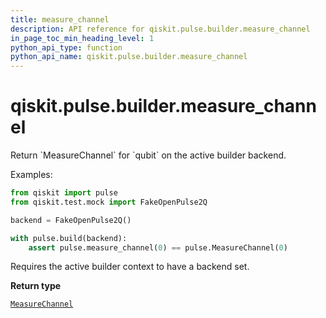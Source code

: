 ```yaml
---
title: measure_channel
description: API reference for qiskit.pulse.builder.measure_channel
in_page_toc_min_heading_level: 1
python_api_type: function
python_api_name: qiskit.pulse.builder.measure_channel
---
```


<span id="qiskit-pulse-builder-measure-channel" />

# qiskit.pulse.builder.measure\_channel

<Function id="qiskit.pulse.builder.measure_channel" isDedicatedPage={true} github="https://github.com/qiskit/qiskit/tree/stable/0.20/qiskit/pulse/builder.py" signature="measure_channel(qubit)">
  Return `MeasureChannel` for `qubit` on the active builder backend.

  Examples:

  ```python
  from qiskit import pulse
  from qiskit.test.mock import FakeOpenPulse2Q

  backend = FakeOpenPulse2Q()

  with pulse.build(backend):
      assert pulse.measure_channel(0) == pulse.MeasureChannel(0)
  ```

  <Admonition title="Note" type="note">
    Requires the active builder context to have a backend set.
  </Admonition>

  **Return type**

  [`MeasureChannel`](qiskit.pulse.channels.MeasureChannel "qiskit.pulse.channels.MeasureChannel")
</Function>

